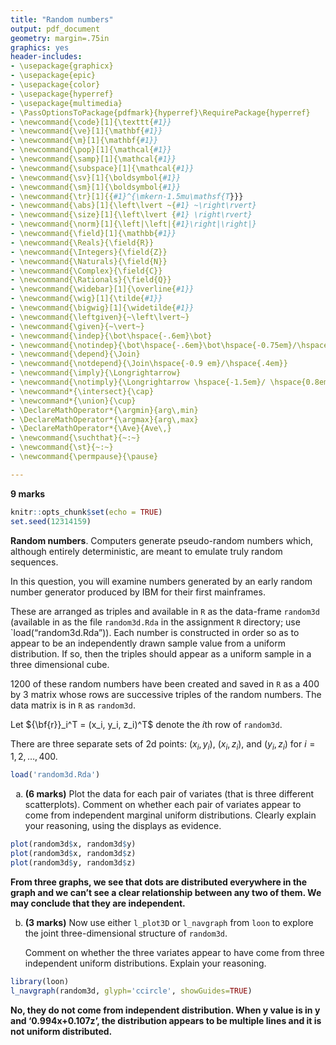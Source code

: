 ```yaml
---
title: "Random numbers"
output: pdf_document
geometry: margin=.75in
graphics: yes
header-includes:
- \usepackage{graphicx}
- \usepackage{epic}
- \usepackage{color}
- \usepackage{hyperref}
- \usepackage{multimedia}
- \PassOptionsToPackage{pdfmark}{hyperref}\RequirePackage{hyperref}
- \newcommand{\code}[1]{\texttt{#1}}
- \newcommand{\ve}[1]{\mathbf{#1}}
- \newcommand{\m}[1]{\mathbf{#1}}
- \newcommand{\pop}[1]{\mathcal{#1}}
- \newcommand{\samp}[1]{\mathcal{#1}}
- \newcommand{\subspace}[1]{\mathcal{#1}}
- \newcommand{\sv}[1]{\boldsymbol{#1}}
- \newcommand{\sm}[1]{\boldsymbol{#1}}
- \newcommand{\tr}[1]{{#1}^{\mkern-1.5mu\mathsf{T}}}
- \newcommand{\abs}[1]{\left\lvert ~{#1} ~\right\rvert}
- \newcommand{\size}[1]{\left\lvert {#1} \right\rvert}
- \newcommand{\norm}[1]{\left|\left|{#1}\right|\right|}
- \newcommand{\field}[1]{\mathbb{#1}}
- \newcommand{\Reals}{\field{R}}
- \newcommand{\Integers}{\field{Z}}
- \newcommand{\Naturals}{\field{N}}
- \newcommand{\Complex}{\field{C}}
- \newcommand{\Rationals}{\field{Q}}
- \newcommand{\widebar}[1]{\overline{#1}}
- \newcommand{\wig}[1]{\tilde{#1}}
- \newcommand{\bigwig}[1]{\widetilde{#1}}
- \newcommand{\leftgiven}{~\left\lvert~}
- \newcommand{\given}{~\vert~}
- \newcommand{\indep}{\bot\hspace{-.6em}\bot}
- \newcommand{\notindep}{\bot\hspace{-.6em}\bot\hspace{-0.75em}/\hspace{.4em}}
- \newcommand{\depend}{\Join}
- \newcommand{\notdepend}{\Join\hspace{-0.9 em}/\hspace{.4em}}
- \newcommand{\imply}{\Longrightarrow}
- \newcommand{\notimply}{\Longrightarrow \hspace{-1.5em}/ \hspace{0.8em}}
- \newcommand*{\intersect}{\cap}
- \newcommand*{\union}{\cup}
- \DeclareMathOperator*{\argmin}{arg\,min}
- \DeclareMathOperator*{\argmax}{arg\,max}
- \DeclareMathOperator*{\Ave}{Ave\,}
- \newcommand{\suchthat}{~:~}
- \newcommand{\st}{~:~} 
- \newcommand{\permpause}{\pause}

---
```


**9 marks**

```r
knitr::opts_chunk$set(echo = TRUE)
set.seed(12314159)
```

**Random numbers**.  Computers generate pseudo-random numbers which, although entirely deterministic, are meant to emulate truly random sequences. 

In this question, you will examine numbers generated by an early random number generator produced by IBM for their first mainframes. 

These are arranged as triples and available in `R` as the data-frame `random3d` (available in as the file `random3d.Rda` in the assignment `R` directory; use `load("random3d.Rda")).  Each number is constructed in order so as  to appear to be an independently drawn sample value from a uniform distribution.  If so, then the triples should appear as a uniform sample in a three dimensional cube.
    
1200 of these random numbers have been created and saved in `R` as a 400 by 3 matrix whose rows are successive triples of the random numbers.  The data matrix is  in `R` as `random3d`.
    
Let ${\bf{r}}_i^T = (x_i, y_i, z_i)^T$  denote the $i$th row of `random3d`.
    
There are three separate sets of 2d points:  $(x_i, y_i)$, $(x_i,  z_i)$, and $( y_i, z_i)$ for $i=1,2, \ldots, 400$.  

```r
load('random3d.Rda')
```

a.  **(6 marks)**  Plot the data for each pair of variates (that is three different scatterplots).  Comment on whether  each pair of variates appear to come from independent marginal uniform distributions. Clearly explain your reasoning, using the displays as evidence. 

```r
plot(random3d$x, random3d$y)
plot(random3d$x, random3d$z)
plot(random3d$y, random3d$z)
```

**From three graphs, we see that dots are distributed everywhere in the graph and we can't see a clear relationship between any two of them. We may conclude that they are independent.**

b. **(3 marks)**  Now use either `l_plot3D` or `l_navgraph` from `loon` to explore the joint three-dimensional structure of `random3d`.
    
    Comment on whether the three variates appear to have come from three independent uniform distributions.  Explain your reasoning.
    
```r
library(loon)
l_navgraph(random3d, glyph='ccircle', showGuides=TRUE)
```


**No, they do not come from independent distribution. When y value is in y and '0.994x+0.107z', the distribution appears to be multiple lines and it is not uniform distributed.**